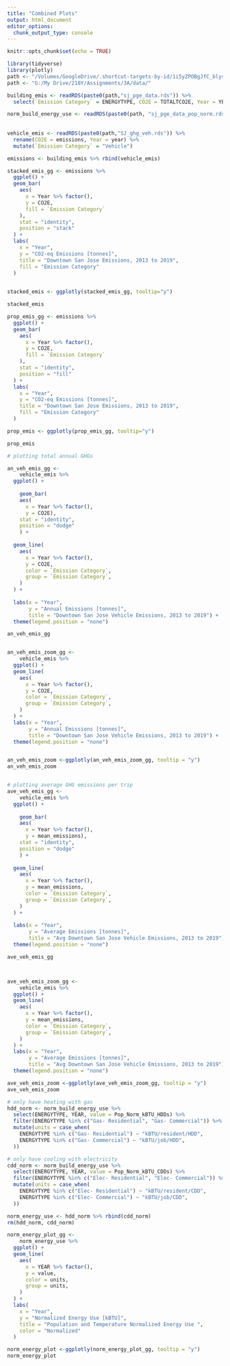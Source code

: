 ```yaml
---
title: "Combined Plots"
output: html_document
editor_options: 
  chunk_output_type: console
---
```


```r
knitr::opts_chunk$set(echo = TRUE)
```


```r
library(tidyverse)
library(plotly)
path <- "/Volumes/GoogleDrive/.shortcut-targets-by-id/1i5yZPOBgJfC_blys_kNUJn1-FfLWoyiO/Assignments/3A/data/"
path <- "G:/My Drive/218Y/Assignments/3A/data/"
```


```r
building_emis <- readRDS(paste0(path,"sj_pge_data.rds")) %>%
  select(`Emission Category` = ENERGYTYPE, CO2E = TOTALTCO2E, Year = YEAR)

norm_build_energy_use <- readRDS(paste0(path, "sj_pge_data_pop_norm.rds"))
  
  
vehicle_emis <- readRDS(paste0(path,"SJ_ghg_veh.rds")) %>% 
  rename(CO2E = emissions, Year = year) %>% 
  mutate(`Emission Category` = "Vehicle")
```


```r

emissions <- building_emis %>% rbind(vehicle_emis)

```


```r
stacked_emis_gg <- emissions %>% 
  ggplot() +
  geom_bar(
    aes(
      x = Year %>% factor(),
      y = CO2E,
      fill = `Emission Category`
    ),
    stat = "identity",
    position = "stack"
  ) +
  labs(
    x = "Year",
    y = "CO2-eq Emissions [tonnes]",
    title = "Downtown San Jose Emissions, 2013 to 2019",
    fill = "Emission Category"
  ) 
  

stacked_emis <- ggplotly(stacked_emis_gg, tooltip="y")

stacked_emis
```



```r
prop_emis_gg <- emissions %>% 
  ggplot() +
  geom_bar(
    aes(
      x = Year %>% factor(),
      y = CO2E,
      fill = `Emission Category`
    ),
    stat = "identity",
    position = "fill"
  ) +
  labs(
    x = "Year",
    y = "CO2-eq Emissions [tonnes]",
    title = "Downtown San Jose Emissions, 2013 to 2019",
    fill = "Emission Category"
  ) 

prop_emis <- ggplotly(prop_emis_gg, tooltip="y")

prop_emis
```

```r
# plotting total annual GHGs

an_veh_emis_gg <- 
    vehicle_emis %>%
  ggplot() +
  
    geom_bar(
    aes(
      x = Year %>% factor(),
      y = CO2E), 
    stat = "identity", 
    position = "dodge"
    ) +
  
  geom_line(
    aes(
      x = Year %>% factor(),
      y = CO2E,
      color = `Emission Category`,
      group = `Emission Category`,
    )
  ) +
  
  labs(x = "Year",
       y = "Annual Emissions [tonnes]", 
       title = "Downtown San Jose Vehicle Emissions, 2013 to 2019") + 
  theme(legend.position = "none") 

an_veh_emis_gg


an_veh_emis_zoom_gg <- 
    vehicle_emis %>%
  ggplot() +
  geom_line(
    aes(
      x = Year %>% factor(),
      y = CO2E,
      color = `Emission Category`,
      group = `Emission Category`,
    )
  ) +
  labs(x = "Year",
       y = "Annual Emissions [tonnes]", 
       title = "Downtown San Jose Vehicle Emissions, 2013 to 2019") + 
  theme(legend.position = "none") 


an_veh_emis_zoom <-ggplotly(an_veh_emis_zoom_gg, tooltip = "y")
an_veh_emis_zoom


# plotting average GHG emissions per trip
ave_veh_emis_gg <- 
    vehicle_emis %>%
  ggplot() +
  
    geom_bar(
    aes(
      x = Year %>% factor(),
      y = mean_emissions), 
    stat = "identity", 
    position = "dodge"
    ) +
  
  geom_line(
    aes(
      x = Year %>% factor(),
      y = mean_emissions,
      color = `Emission Category`,
      group = `Emission Category`,
    )
  ) +
  
  labs(x = "Year",
       y = "Average Emissions [tonnes]", 
       title = "Avg Downtown San Jose Vehicle Emissions, 2013 to 2019") + 
  theme(legend.position = "none") 

ave_veh_emis_gg



ave_veh_emis_zoom_gg <- 
    vehicle_emis %>%
  ggplot() +
  geom_line(
    aes(
      x = Year %>% factor(),
      y = mean_emissions,
      color = `Emission Category`,
      group = `Emission Category`,
    )
  ) +
  labs(x = "Year",
       y = "Average Emissions [tonnes]", 
       title = "Avg Downtown San Jose Vehicle Emissions, 2013 to 2019") + 
  theme(legend.position = "none")

ave_veh_emis_zoom <-ggplotly(ave_veh_emis_zoom_gg, tooltip = "y")
ave_veh_emis_zoom
```




```r
# only have heating with gas
hdd_norm <- norm_build_energy_use %>% 
  select(ENERGYTYPE, YEAR, value = Pop_Norm_kBTU_HDDs) %>%
  filter(ENERGYTYPE %in% c("Gas- Residential", "Gas- Commercial")) %>%
  mutate(units = case_when(
    ENERGYTYPE %in% c("Gas- Residential") ~ "kBTU/resident/HDD",
    ENERGYTYPE %in% c("Gas- Commercial") ~ "kBTU/job/HDD",
  ))

# only have cooling with electricity
cdd_norm <- norm_build_energy_use %>% 
  select(ENERGYTYPE, YEAR, value = Pop_Norm_kBTU_CDDs) %>%
  filter(ENERGYTYPE %in% c("Elec- Residential", "Elec- Commercial")) %>%
  mutate(units = case_when(
    ENERGYTYPE %in% c("Elec- Residential") ~ "kBTU/resident/CDD",
    ENERGYTYPE %in% c("Elec- Commercial") ~ "kBTU/job/CDD",
  ))

norm_energy_use <- hdd_norm %>% rbind(cdd_norm)
rm(hdd_norm, cdd_norm)

norm_energy_plot_gg <- 
    norm_energy_use %>%
  ggplot() +
  geom_line(
    aes(
      x = YEAR %>% factor(),
      y = value,
      color = units,
      group = units,
    )
  ) +
  labs(
    x = "Year",
    y = "Normalized Energy Use [kBTU]",
    title = "Population and Temperature Normalized Energy Use ",
    color = "Normalized"
  ) 

norm_energy_plot <-ggplotly(norm_energy_plot_gg, tooltip = "y")
norm_energy_plot
```

